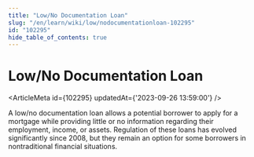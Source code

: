 ```yaml
---
title: "Low/No Documentation Loan"
slug: "/en/learn/wiki/low/nodocumentationloan-102295"
id: "102295"
hide_table_of_contents: true
---
```



# Low/No Documentation Loan

<ArticleMeta id={102295} updatedAt={'2023-09-26 13:59:00'} />
<div className='border-solid border-b border-t-0 my-4 border-[var(--ifm-color-gray-300)]' />

A low/no documentation loan allows a potential borrower to apply for a mortgage while providing little or no information regarding their employment, income, or assets. Regulation of these loans has evolved significantly since 2008, but they remain an option for some borrowers in nontraditional financial situations.
